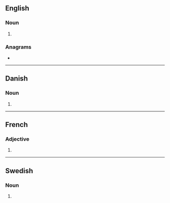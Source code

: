 ==English==

===Noun===
{{head|en|noun form}}

# {{plural of|en|formel}}

===Anagrams===
* {{anagrams|en|a=eflmors|Folmers}}

----

==Danish==

===Noun===
{{head|da|noun form|g=c}}

# {{inflection of|da|formel||indef|gen|s}}

----

==French==

===Adjective===
{{head|fr|adjective form}}

# {{masculine plural of|fr|formel}}

----

==Swedish==

===Noun===
{{head|sv|noun form}}

# {{sv-noun-form-indef-gen|formel}}